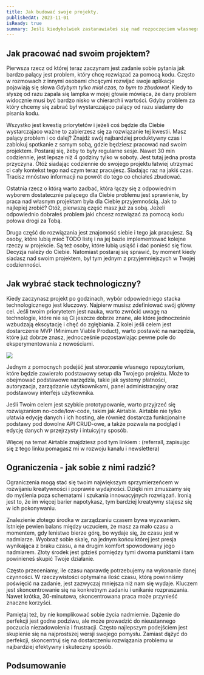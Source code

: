 ```yaml
---
title: Jak budować swoje projekty.
publishedAt: 2023-11-01
isReady: true
summary: Jeśli kiedykolwiek zastanawiałeś się nad rozpoczęciem własnego projektu lub szukałeś sposobów na jego usprawnienie, ten newsletter jest dla Ciebie!
---
```


## Jak pracować nad swoim projektem?

Pierwsza rzecz od której teraz zaczynam jest zadanie sobie pytania jak bardzo palący jest problem, który chcę rozwiązać za pomocą kodu. Często w rozmowach z innymi osobami chcącymi rozwijać swoje aplikacje pojawiają się słowa _Gdybym tylko miał czas, to bym to zbudował_. Kiedy to słyszę od razu zapala się lampka w mojej głowie mówiąca, że dany problem widocznie musi być bardzo nisko w chierarchii wartości. Gdyby problem za który chcemy się zabrać był wystarczająco palący od razu siadamy do pisania kodu.

Wszystko jest kwestią priorytetów i jeżeli coś będzie dla Ciebie wystarczajaco ważne to zabierzesz się za rozwiązanie tej kwestii. Masz palący problem i co dalej? Znajdź swój najbardziej produktywny czas i zablokuj spotkanie z samym sobą, gdzie będziesz pracować nad swoim projektem. Postaraj się, żeby to były regularne sesje. Nawet 30 min codziennie, jest lepsze niż 4 godziny tylko w soboty. Jest tutaj jedna prosta przyczyna. Otóż siadając codziennie do swojego projektu łatwiej utrzymać ci cały kontekst tego nad czym teraz pracujesz. Siadając raz na jakiś czas. Tracisz mnóstwo informacji na powrót do tego co chciałeś zbudować.

Ostatnia rzecz o którą warto zadbać, która łączy się z odpowiednim wyborem dostatecznie palącego dla Ciebie problemu jest sprawienie, by praca nad własnym projektam była dla Ciebie przyjemnością. Jak to najlepiej zrobić? Otóż, pierwszą część masz już za sobą. Jeżeli odpowiednio dobrałeś problem jaki chcesz rozwiązać za pomocą kodu połowa drogi za Tobą.

Druga część do rozwiązania jest znajomość siebie i tego jak pracujesz. Są osoby, które lubią mieć TODO listę i na jej bazie implementować kolejne rzeczy w projekcie. Są też osoby, które lubią usiąść i dać ponieść się flow. Decyzja należy do Ciebie. Natomiast postaraj się sprawić, by moment kiedy siadasz nad swoim projektem, był tym jednym z przyjemniejszych w Twojej codzienności.

## Jak wybrać stack technologiczny?

Kiedy zaczynasz projekt po godzinach, wybór odpowiedniego stacka technologicznego jest kluczowy. Najpierw musisz zdefiniować swój główny cel. Jeśli twoim priorytetem jest nauka, warto zwrócić uwagę na technologie, które nie są Ci jeszcze dobrze znane, ale które jednocześnie wzbudzają ekscytację i chęć do zgłębiania. Z kolei jeśli celem jest dostarczenie MVP (Minimum Viable Product), warto postawić na narzędzia, które już dobrze znasz, jednocześnie pozostawiając pewne pole do eksperymentowania z nowościami.

![](https://dsc.cloud/88160a/jak_budowac_222.webp)

Jednym z pomocnych podejść jest stworzenie własnego repozytorium, które będzie zawierało podstawowy setup dla Twojego projektu. Może to obejmować podstawowe narzędzia, takie jak systemy płatności, autoryzacja, zarządzanie użytkownikami, panel administracyjny oraz podstawowy interfejs użytkownika.

Jeśli Twoim celem jest szybkie prototypowanie, warto przyjrzeć się rozwiązaniom no-code/low-code, takim jak Airtable. Airtable nie tylko ułatwia edycję danych i ich hosting, ale również dostarcza funkcjonalne podstawy pod dowolne API CRUD-owe, a także pozwala na podgląd i edycję danych w przejrzysty i intuicyjny sposób.

Więcej na temat Airtable znajdziesz pod tym linkiem : [](https://airtable.com/invite/r/9EwaSimy) (referrall, zapisując się z tego linku pomagasz mi w rozwoju kanału i newslettera)

## Ograniczenia - jak sobie z nimi radzić?

Ograniczenia mogą stać się twoim największym sprzymierzeńcem w rozwijaniu kreatywności i poprawie wydajności. Dzięki nim zmuszamy się do myślenia poza schematami i szukania innowacyjnych rozwiązań. Ironią jest to, że im więcej barier napotykasz, tym bardziej kreatywny stajesz się w ich pokonywaniu.

Znalezienie złotego środka w zarządzaniu czasem bywa wyzwaniem. Istnieje pewien balans między uczuciem, że masz za mało czasu a momentem, gdy lenistwo bierze górę, bo wydaje się, że czasu jest w nadmiarze. Wyobraź sobie skalę, na jednym końcu której jest presja wynikająca z braku czasu, a na drugim komfort spowodowany jego nadmiarem. Złoty środek jest gdzieś pomiędzy tymi dwoma punktami i tam powinieneś skupić Twoje działanie.

Często przeceniamy, ile czasu naprawdę potrzebujemy na wykonanie danej czynności. W rzeczywistości optymalna ilość czasu, którą powinniśmy poświęcić na zadanie, jest zazwyczaj mniejsza niż nam się wydaje. Kluczem jest skoncentrowanie się na konkretnym zadaniu i unikanie rozpraszania. Nawet krótka, 30-minutowa, skoncentrowana praca może przynieść znaczne korzyści.

Pamiętaj też, by nie komplikować sobie życia nadmiernie. Dążenie do perfekcji jest godne podziwu, ale może prowadzić do nieustannego poczucia niezadowolenia i frustracji. Często najlepszym podejściem jest skupienie się na najprostszej wersji swojego pomysłu. Zamiast dążyć do perfekcji, skoncentruj się na dostarczeniu rozwiązania problemu w najbardziej efektywny i skuteczny sposób.

## Podsumowanie
